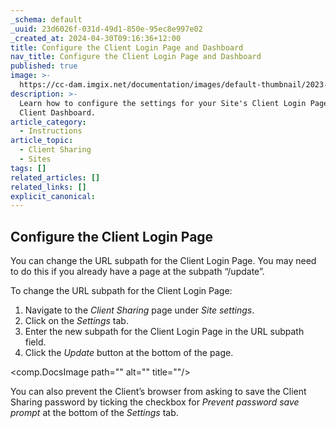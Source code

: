 ```yaml
---
_schema: default
_uuid: 23d6026f-031d-49d1-850e-95ec8e997e02
_created_at: 2024-04-30T09:16:36+12:00
title: Configure the Client Login Page and Dashboard
nav_title: Configure the Client Login Page and Dashboard
published: true
image: >-
  https://cc-dam.imgix.net/documentation/images/default-thumbnail/2023-Q4/CloudCannon-Documentation-Thumbnail.png
description: >-
  Learn how to configure the settings for your Site's Client Login Page and
  Client Dashboard.
article_category:
  - Instructions
article_topic:
  - Client Sharing
  - Sites
tags: []
related_articles: []
related_links: []
explicit_canonical:
---
```

## Configure the Client Login Page

You can change the URL subpath for the Client Login Page. You may need to do this if you already have a page at the subpath “/update”.

To change the URL subpath for the Client Login Page:

1. Navigate to the *Client Sharing* page under *Site settings*.
2. Click on the *Settings* tab.
3. Enter the new subpath for the Client Login Page in the URL subpath field.
4. Click the *Update* button at the bottom of the page.

<comp.DocsImage path="" alt="" title=""/>

You can also prevent the Client’s browser from asking to save the Client Sharing password by ticking the checkbox for *Prevent password save prompt* at the bottom of the *Settings* tab.

&nbsp;
